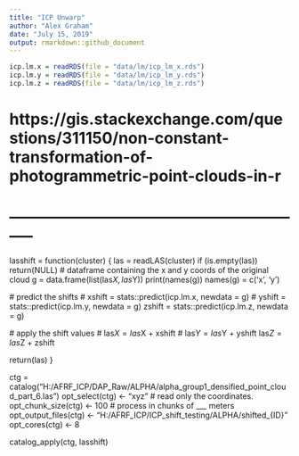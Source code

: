 ```yaml
---
title: "ICP Unwarp"
author: "Alex Graham"
date: "July 15, 2019"
output: rmarkdown::github_document
---
```


```r
icp.lm.x = readRDS(file = "data/lm/icp_lm_x.rds")
icp.lm.y = readRDS(file = "data/lm/icp_lm_y.rds")
icp.lm.z = readRDS(file = "data/lm/icp_lm_z.rds")
```

###  


# https://gis.stackexchange.com/questions/311150/non-constant-transformation-of-photogrammetric-point-clouds-in-r
# -----------------------------------------------------------
lasshift = function(cluster)
{
  las = readLAS(cluster)
  if (is.empty(las)) return(NULL)
  # dataframe containing the x and y coords of the original cloud
  g = data.frame(list(las$X, las$Y))
  print(names(g))
  names(g) = c('x', 'y')
  
  
  # predict the shifts
  # xshift = stats::predict(icp.lm.x, newdata = g)
  # yshift = stats::predict(icp.lm.y, newdata = g)
  zshift = stats::predict(icp.lm.z, newdata = g)
  
  # apply the shift values 
  # las$X = las$X + xshift
  # las$Y = las$Y + yshift
  las$Z = las$Z + zshift
  
  return(las)
}

ctg = catalog("H:/AFRF_ICP/DAP_Raw/ALPHA/alpha_group1_densified_point_cloud_part_6.las")
opt_select(ctg) <- "xyz"         # read only the coordinates.
opt_chunk_size(ctg) <- 100       # process in chunks of ___ meters
opt_output_files(ctg) <- "H:/AFRF_ICP/ICP_shift_testing/ALPHA/shifted_{ID}"
opt_cores(ctg) <- 8

catalog_apply(ctg, lasshift)